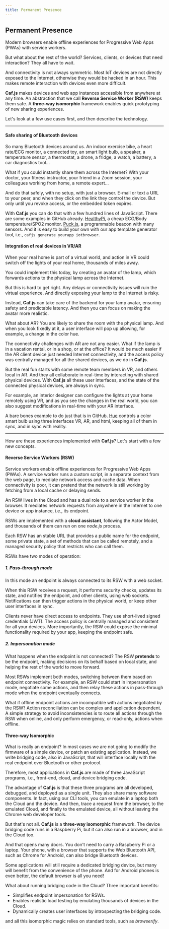 ```yaml
---
title: Permanent Presence
---
```

## Permanent Presence

Modern browsers enable offline experiences for Progressive Web Apps (PWAs) with service workers.

But what about the rest of the world? Services, clients, or devices that need interaction? They all have to wait.

And connectivity is not always symmetric. Most IoT devices are not directly exposed to the Internet, otherwise they would be hacked in an hour.
This makes remote interaction with devices even more difficult.

**Caf.js** makes devices and web app instances accessible from anywhere at any time. An abstraction that we call **Reverse Service Worker (RSW)** keeps them safe. A **three-way isomorphic** framework enables quick prototyping of new sharing experiences.

Let's look at a few use cases first, and then describe the technology.

<hr/>

#### Safe sharing of Bluetooth devices

So many Bluetooth devices around us. An indoor exercise bike, a heart rate/ECG monitor, a connected toy, an smart light bulb, a speaker, a temperature sensor, a thermostat, a drone, a fridge, a watch, a battery, a car diagnostics tool...

What if you could instantly share them across the Internet? With your doctor, your fitness instructor, your friend in a Zoom session, your colleagues working from home, a remote expert...

And do that safely, with no setup, with just a browser. E-mail or text a URL to your peer, and when they click on the link they control the device. But only until you revoke access, or the embedded token expires.

With **Caf.js** you can do that with a few hundred lines of JavaScript. There are some examples in GitHub already. [HealthyPi](https://github.com/cafjs/caf_healthypi.git), a cheap ECG/Body temperature/SPO2 monitor.  [Puck.js](https://github.com/cafjs/caf_hellopuckjs.git), a programmable beacon with many sensors. And it is easy to build your own with our app template generator tool, i.e., `cafjs generate yourapp iotbrowser`.

#### Integration of real devices in VR/AR

When your real home is part of a virtual world, and action in VR could switch off the lights of your real home, thousands of miles away.

You could implement this today, by creating an avatar of the lamp, which forwards actions to the physical lamp across the Internet.

But this is hard to get right. Any delays or connectivity issues will ruin the virtual experience. And directly exposing your lamp to the Internet is risky.

Instead, **Caf.js** can take care of the backend for your lamp avatar, ensuring safety and predictable latency. And then you can focus on making the avatar more realistic.

What about AR? You are likely to share the room with the physical lamp. And when you look fixedly at it, a user interface will pop up allowing, for example, a change in the color hue.

The connectivity challenges with AR are not any easier. What if the lamp is in a vacation rental, or in a shop, or at the office? It would be much easier if the AR client device just needed Internet connectivity, and the access policy was centrally managed for all the shared devices, as we do in **Caf.js**.

But the real fun starts with some remote team members in VR, and others local in AR. And they all collaborate in real-time by interacting with shared physical devices. With **Caf.js** all these user interfaces, and the state of the connected physical devices, are always in sync.

For example, an interior designer can configure the lights at your home remotely using VR, and as you see the changes in the real world, you can also suggest modifications in real-time with your AR interface.

A bare bones example to do just that is in GitHub. [Hue](https://github.com/cafjs/caf_hellohue.git) controls a color smart bulb using three interfaces VR, AR, and html, keeping all of them in sync, and in sync with reality.

<hr/>

How are these experiences implemented with **Caf.js**? Let's start with a few new concepts.

#### Reverse Service Workers (RSW)

Service workers enable offline experiences for Progressive Web Apps (PWAs). A service worker runs a custom script, in a separate context from the web page, to mediate network access and cache data. When connectivity is poor, it can pretend that the network is still working by fetching from a local cache or delaying sends.

An RSW lives in the Cloud and has a dual role to a service worker in the browser. It mediates network requests from anywhere in the Internet to one device or app instance, i.e., its endpoint.

RSWs are implemented with a **cloud assistant**, following the Actor Model, and thousands of them can run on one *node.js* process.

Each RSW has an stable URL that provides a public name for the endpoint, some private state, a set of methods that can be called remotely, and a managed security policy that restricts who can call them.

RSWs have two modes of operation:

##### 1. Pass-through mode

In this mode an endpoint is always connected to its RSW with a web socket.

When this RSW receives a request, it performs security checks, updates its state, and notifies the endpoint, and other clients, using web sockets. Notifications can then trigger actions in the physical world, or keep other user interfaces in sync.

Clients never have direct access to endpoints. They use short-lived signed credentials (JWT). The access policy is centrally managed and consistent for all your devices. More importantly, the RSW could expose the minimal functionality required by your app, keeping the endpoint safe.


##### 2. Impersonation mode

What happens when the endpoint is not connected? The RSW **pretends** to be the endpoint, making decisions on its behalf based on local state, and helping the rest of the world to move forward.

Most RSWs implement both modes, switching between them based on endpoint connectivity. For example, an RSW could start in impersonation mode, negotiate some actions, and then relay these actions in pass-through mode when the endpoint eventually connects.

What if offline endpoint actions are incompatible with actions negotiated by the RSW? Action reconciliation can be complex and application dependent. A simple strategy to avoid inconsistencies is to route all actions through the RSW when online, and only perform emergency, or read-only, actions when offline.

#### Three-way Isomorphic

What is really an endpoint? In most cases we are not going to modify the firmware of a simple device, or patch an existing application. Instead, we write bridging code, also in JavaScript, that will interface locally with the real endpoint over Bluetooth or other protocol.

Therefore, most applications in **Caf.js** are made of three JavaScript programs, i.e., front-end, cloud, and device bridging code.

The advantage of **Caf.js** is that these three programs are all developed, debugged, and deployed as a single unit. They also share many software components. In fact, using our CLI tools, you can emulate in a laptop both the Cloud and the device. And then, trace a request from the browser, to the emulated Cloud, and finally to the emulated device, all without leaving the Chrome web developer tools.

But that's not all. **Caf.js** is a **three-way isomorphic** framework. The device bridging code runs in a Raspberry Pi, but it can also run in a browser, and in the Cloud too.

And that opens many doors. You don't need to carry a Raspberry Pi or a laptop. Your phone, with a browser that supports the Web Bluetooth API, such as Chrome for Android, can also bridge Bluetooth devices.

Some applications will still require a  dedicated bridging device, but many will benefit from the convenience of the phone. And for Android phones is even better, the default browser is all you need!

What about running bridging code in the Cloud? Three important benefits:

* Simplifies endpoint impersonation for RSWs.
* Enables realistic load testing by emulating thousands of devices in the Cloud.
* Dynamically creates user interfaces by introspecting the bridging code.

and all this isomorphic magic relies on standard tools, such as *browserify*.
